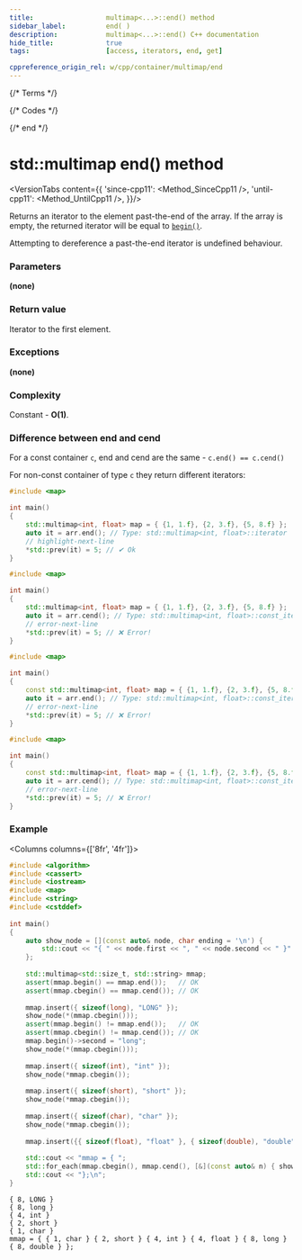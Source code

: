 ```yaml
---
title:					multimap<...>::end() method
sidebar_label:			end( )
description:			multimap<...>::end() C++ documentation
hide_title:				true
tags:					[access, iterators, end, get]

cppreference_origin_rel: w/cpp/container/multimap/end
---
```



{/* Terms */}

{/* Codes */}

{/* end */}


# std::multimap end() method

<VersionTabs content={{
		'since-cpp11': <Method_SinceCpp11 />,
		'until-cpp11': <Method_UntilCpp11 />,
	}}/>

Returns an <Tooltip title={Term_ContAlias_Iterator}>iterator</Tooltip> to the element past-the-end of the array.
If the array is empty, the returned iterator will be equal to [`begin()`](/docs/std/containers/maps/multimap/begin).

Attempting to dereference a past-the-end iterator is <Tooltip title={Term_UndefinedBehaviour}>undefined behaviour</Tooltip>.

### Parameters

**(none)**

### Return value

Iterator to the first element.

### Exceptions

**(none)**

### Complexity

Constant - **O(1)**.

### Difference between end and cend

For a const container `c`, end and cend are the same - `c.end() == c.cend()`

For non-const container of type `c` they return different iterators:

<Tabs>
<TabItem value="non-const-container" label="Non const container" default>

<Tabs>
<TabItem value="end" label="end" default>

```cpp
#include <map>

int main()
{
    std::multimap<int, float> map = { {1, 1.f}, {2, 3.f}, {5, 8.f} };
    auto it = arr.end(); // Type: std::multimap<int, float>::iterator
    // highlight-next-line
    *std::prev(it) = 5; // ✔ Ok
}
```

</TabItem>
<TabItem value="cend" label="cend" default>

```cpp
#include <map>

int main()
{
    std::multimap<int, float> map = { {1, 1.f}, {2, 3.f}, {5, 8.f} };
    auto it = arr.cend(); // Type: std::multimap<int, float>::const_iterator
    // error-next-line
    *std::prev(it) = 5; // ❌ Error! 
}
```

</TabItem>
</Tabs>

</TabItem>
<TabItem value="const-container" label="Const container">

<Tabs>
<TabItem value="end" label="end" default>

```cpp
#include <map>

int main()
{
    const std::multimap<int, float> map = { {1, 1.f}, {2, 3.f}, {5, 8.f} };
    auto it = arr.end(); // Type: std::multimap<int, float>::const_iterator
    // error-next-line
    *std::prev(it) = 5; // ❌ Error! 
}
```

</TabItem>
<TabItem value="cend" label="cend" default>

```cpp
#include <map>

int main()
{
    const std::multimap<int, float> map = { {1, 1.f}, {2, 3.f}, {5, 8.f} };
    auto it = arr.cend(); // Type: std::multimap<int, float>::const_iterator
    // error-next-line
    *std::prev(it) = 5; // ❌ Error! 
}
```

</TabItem>
</Tabs>

</TabItem>
</Tabs>

### Example

<Columns columns={['8fr', '4fr']}>
<div>

```cpp title='Main.cpp' showLineNumbers
#include <algorithm>
#include <cassert>
#include <iostream>
#include <map>
#include <string>
#include <cstddef>
 
int main()
{
    auto show_node = [](const auto& node, char ending = '\n') {
        std::cout << "{ " << node.first << ", " << node.second << " }" << ending;
    };
 
    std::multimap<std::size_t, std::string> mmap;
    assert(mmap.begin() == mmap.end());   // OK
    assert(mmap.cbegin() == mmap.cend()); // OK
 
    mmap.insert({ sizeof(long), "LONG" });
    show_node(*(mmap.cbegin()));
    assert(mmap.begin() != mmap.end());   // OK
    assert(mmap.cbegin() != mmap.cend()); // OK
    mmap.begin()->second = "long";
    show_node(*(mmap.cbegin()));
 
    mmap.insert({ sizeof(int), "int" });
    show_node(*mmap.cbegin());
 
    mmap.insert({ sizeof(short), "short" });
    show_node(*mmap.cbegin());
 
    mmap.insert({ sizeof(char), "char" });
    show_node(*mmap.cbegin());
 
    mmap.insert({{ sizeof(float), "float" }, { sizeof(double), "double" }});
 
    std::cout << "mmap = { ";
    std::for_each(mmap.cbegin(), mmap.cend(), [&](const auto& n) { show_node(n, ' '); });
    std::cout << "};\n";
}
```

</div>
<div>

```plaintext title="Output"
{ 8, LONG }
{ 8, long }
{ 4, int }
{ 2, short }
{ 1, char }
mmap = { { 1, char } { 2, short } { 4, int } { 4, float } { 8, long } { 8, double } };
```

</div>
</Columns>
